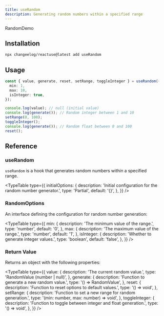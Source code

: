 ```yaml
---
title: useRandom
description: Generating random numbers within a specified range
---
```


RandomDemo

## Installation

```bash
npx changeelog/reactuse@latest add useRandom
```

## Usage

```ts
const { value, generate, reset, setRange, toggleInteger } = useRandom({
  min: 1,
  max: 10,
  isInteger: true,
});

console.log(value); // null (initial value)
console.log(generate()); // Random integer between 1 and 10
setRange(0, 100);
toggleInteger();
console.log(generate()); // Random float between 0 and 100
reset();
```

## Reference

### useRandom

`useRandom` is a hook that generates random numbers within a specified range.

<TypeTable
  type={{
    initialOptions: {
      description: 'Initial configuration for the random number generator.',
      type: 'Partial',
      default: '{}',
    },
  }}
/>

### RandomOptions

An interface defining the configuration for random number generation:

<TypeTable
  type={{
    min: {
      description: 'The minimum value of the range.',
      type: 'number',
      default: '0',
    },
    max: {
      description: 'The maximum value of the range.',
      type: 'number',
      default: '1',
    },
    isInteger: {
      description: 'Whether to generate integer values.',
      type: 'boolean',
      default: 'false',
    },
  }}
/>

### Return Value

Returns an object with the following properties:

<TypeTable
  type={{
    value: {
      description: 'The current random value.',
      type: 'RandomValue (number | null)',
    },
    generate: {
      description: 'Function to generate a new random value.',
      type: '() => RandomValue',
    },
    reset: {
      description: 'Function to reset options to default values.',
      type: '() => void',
    },
    setRange: {
      description: 'Function to set a new range for random generation.',
      type: '(min: number, max: number) => void',
    },
    toggleInteger: {
      description: 'Function to toggle between integer and float generation.',
      type: '() => void',
    },
  }}
/>


